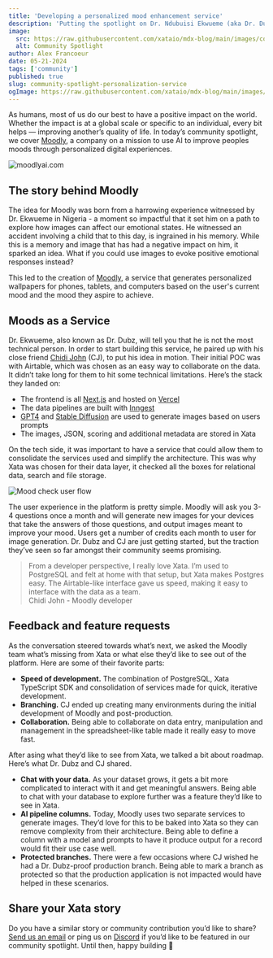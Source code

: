 ```yaml
---
title: 'Developing a personalized mood enhancement service'
description: 'Putting the spotlight on Dr. Ndubuisi Ekwueme (aka Dr. Dubz), who recently launched Moodly, a service that aims to brighten its users moods.'
image:
  src: https://raw.githubusercontent.com/xataio/mdx-blog/main/images/community-spotlight-personalization-service.jpg
  alt: Community Spotlight
author: Alex Francoeur
date: 05-21-2024
tags: ['community']
published: true
slug: community-spotlight-personalization-service
ogImage: https://raw.githubusercontent.com/xataio/mdx-blog/main/images/community-spotlight-personalization-service.jpg
---
```


As humans, most of us do our best to have a positive impact on the world. Whether the impact is at a global scale or specific to an individual, every bit helps — improving another’s quality of life. In today’s community spotlight, we cover [Moodly](http://moodlyai.com), a company on a mission to use AI to improve peoples moods through personalized digital experiences.

![moodlyai.com](/images/cs-moodly.png)

## The story behind Moodly

The idea for Moodly was born from a harrowing experience witnessed by Dr. Ekwueme in Nigeria - a moment so impactful that it set him on a path to explore how images can affect our emotional states. He witnessed an accident involving a child that to this day, is ingrained in his memory. While this is a memory and image that has had a negative impact on him, it sparked an idea. What if you could use images to evoke positive emotional responses instead?

This led to the creation of [Moodly](http://moodlyai.com/), a service that generates personalized wallpapers for phones, tablets, and computers based on the user's current mood and the mood they aspire to achieve.

## Moods as a Service

Dr. Ekwueme, also known as Dr. Dubz, will tell you that he is not the most technical person. In order to start building this service, he paired up with his close friend [Chidi John](https://github.com/cjbyte) (CJ), to put his idea in motion. Their initial POC was with Airtable, which was chosen as an easy way to collaborate on the data. It didn’t take long for them to hit some technical limitations. Here’s the stack they landed on:

- The frontend is all [Next.js](https://nextjs.org/) and hosted on [Vercel](https://vercel.com/)
- The data pipelines are built with [Inngest](https://www.inngest.com/)
- [GPT4](https://openai.com/index/gpt-4/) and [Stable Diffusion](https://stability.ai/) are used to generate images based on users prompts
- The images, JSON, scoring and additional metadata are stored in Xata

On the tech side, it was important to have a service that could allow them to consolidate the services used and simplify the architecture. This was why Xata was chosen for their data layer, it checked all the boxes for relational data, search and file storage.

![Mood check user flow](/images/cs-mood-check.png)

The user experience in the platform is pretty simple. Moodly will ask you 3-4 questions once a month and will generate new images for your devices that take the answers of those questions, and output images meant to improve your mood. Users get a number of credits each month to user for image generation. Dr. Dubz and CJ are just getting started, but the traction they’ve seen so far amongst their community seems promising.

> From a developer perspective, I really love Xata. I’m used to PostgreSQL and felt at home with that setup, but Xata makes Postgres easy. The Airtable-like interface gave us speed, making it easy to interface with the data as a team.\
> Chidi John - Moodly developer

## Feedback and feature requests

As the conversation steered towards what’s next, we asked the Moodly team what’s missing from Xata or what else they’d like to see out of the platform. Here are some of their favorite parts:

- **Speed of development.** The combination of PostgreSQL, Xata TypeScript SDK and consolidation of services made for quick, iterative development.
- **Branching.** CJ ended up creating many environments during the initial development of Moodly and post-production.
- **Collaboration.** Being able to collaborate on data entry, manipulation and management in the spreadsheet-like table made it really easy to move fast.

After asing what they’d like to see from Xata, we talked a bit about roadmap. Here’s what Dr. Dubz and CJ shared.

- **Chat with your data.** As your dataset grows, it gets a bit more complicated to interact with it and get meaningful answers. Being able to chat with your database to explore further was a feature they’d like to see in Xata.
- **AI pipeline columns.** Today, Moodly uses two separate services to generate images. They’d love for this to be baked into Xata so they can remove complexity from their architecture. Being able to define a column with a model and prompts to have it produce output for a record would fit their use case well.
- **Protected branches.** There were a few occasions where CJ wished he had a Dr. Dubz-proof production branch. Being able to mark a branch as protected so that the production application is not impacted would have helped in these scenarios.

## Share your Xata story

Do you have a similar story or community contribution you’d like to share? [Send us an email](mailto:communityspotlight@xata.io) or ping us on [Discord](https://xata.io/discord) if you’d like to be featured in our community spotlight. Until then, happy building 🦋
